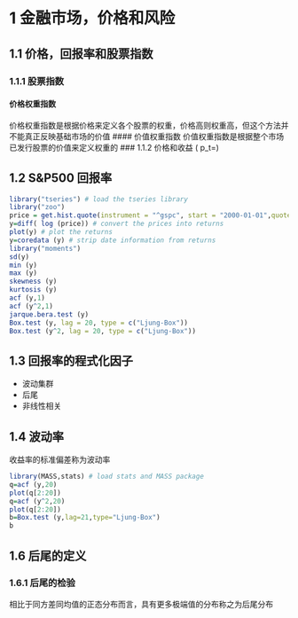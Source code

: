 1 金融市场，价格和风险
========================================================
1.1 价格，回报率和股票指数
--------------------------------------
### 1.1.1 股票指数
#### 价格权重指数
价格权重指数是根据价格来定义各个股票的权重，价格高则权重高，但这个方法并不能真正反映基础市场的价值
#### 价值权重指数
价值权重指数是根据整个市场已发行股票的价值来定义权重的
### 1.1.2 价格和收益
\( p_t=\frac{p_t-p_{t-1}}{p_{t-1}}\)

1.2 S&P500 回报率
----------------------------------------
```{r}
library("tseries") # load the tseries library
library("zoo")
price = get.hist.quote(instrument = "^gspc", start = "2000-01-01",quote="AdjClose") # download the prices,from January 1, 2000 until today
y=diff( log (price)) # convert the prices into returns
plot(y) # plot the returns
y=coredata (y) # strip date information from returns
library("moments")
sd(y)
min (y)
max (y)
skewness (y)
kurtosis (y)
acf (y,1)
acf (y^2,1)
jarque.bera.test (y)
Box.test (y, lag = 20, type = c("Ljung-Box"))
Box.test (y^2, lag = 20, type = c("Ljung-Box"))
```
1.3 回报率的程式化因子
-------------------------
* 波动集群
* 后尾
* 非线性相关

1.4 波动率
-----------------------
收益率的标准偏差称为波动率
```{r}
library(MASS,stats) # load stats and MASS package
q=acf (y,20)
plot(q[2:20])
q=acf (y^2,20)
plot(q[2:20])
b=Box.test (y,lag=21,type="Ljung-Box")
b
```


1.6 后尾的定义
----------
### 1.6.1 后尾的检验
相比于同方差同均值的正态分布而言，具有更多极端值的分布称之为后尾分布

